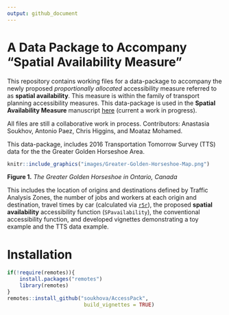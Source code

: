 ```yaml
---
output: github_document
---
```


<!-- README.md is generated from README.Rmd. Please edit that file -->

# A Data Package to Accompany "Spatial Availability Measure"

This repository contains working files for a data-package to accompany the newly proposed  _proportionally allocated_ accessibility measure referred to as **spatial availability**. This measure is within the family of transport planning accessibility measures. This data-package is used in the  **Spatial Availability Measure** manuscript [here](https://github.com/soukhova/Spatial-Availability-Measure) (current a work in progress). 

All files are still a collaborative work in process. Contributors: Anastasia Soukhov, Antonio Paez, Chris Higgins, and Moataz Mohamed.



<!-- badges: start -->
<!-- badges: end -->


This data-package, includes 2016 Transportation Tomorrow Survey (TTS) data for the the Greater Golden Horseshoe Area.

```r
knitr::include_graphics("images/Greater-Golden-Horseshoe-Map.png")
```
__Figure 1.__ _The Greater Golden Horseshoe in Ontario, Canada_

This includes the location of origins and destinations defined by Traffic Analysis Zones, the number of jobs and workers at each origin and destination, travel times by car (calculated via [`r5r`](https://github.com/ipeaGIT/r5r)), the proposed **spatial availability** accessibility function (`SPavailability`), the conventional accessibility function, and developed vignettes demonstrating a toy example and the TTS data example.

# Installation

``` r
if(!require(remotes)){
    install.packages("remotes")
    library(remotes)
}
remotes::install_github("soukhova/AccessPack",
                         build_vignettes = TRUE)
```

